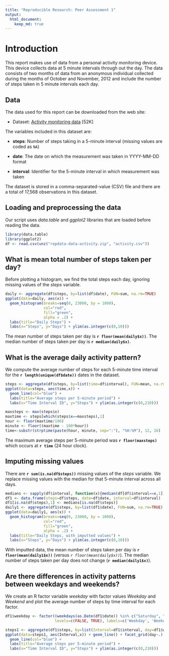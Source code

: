 ```yaml
---
title: "Reproducible Research: Peer Assessment 1"
output: 
  html_document:
    keep_md: true
---
```


# Introduction
This report makes use of data from a personal activity monitoring
device. This device collects data at 5 minute intervals through out the
day. The data consists of two months of data from an anonymous
individual collected during the months of October and November, 2012
and include the number of steps taken in 5 minute intervals each day.

## Data

The data used for this report can be downloaded from the web
site:

* Dataset: [Activity monitoring data](https://d396qusza40orc.cloudfront.net/repdata%2Fdata%2Factivity.zip) [52K]

The variables included in this dataset are:

* **steps**: Number of steps taking in a 5-minute interval (missing
    values are coded as `NA`)

* **date**: The date on which the measurement was taken in YYYY-MM-DD
    format

* **interval**: Identifier for the 5-minute interval in which
    measurement was taken

The dataset is stored in a comma-separated-value (CSV) file and there
are a total of 17,568 observations in this
dataset.

## Loading and preprocessing the data
Our script uses *data.table* and *ggplot2* libraries that are loaded before
reading the data.

```r
library(data.table)
library(ggplot2)
df <- read.csv(unz("repdata-data-activity.zip", "activity.csv"))
```

## What is mean total number of steps taken per day?
Before plotting a histogram, we find the total steps each day, ignoring missing values of the *steps* variable.
```r
daily <- aggregate(df$steps, by=list(df$date), FUN=sum, na.rm=TRUE)
ggplot(data=daily, aes(x)) + 
  geom_histogram(breaks=seq(0, 23000, by = 1000), 
                 col="red", 
                 fill="green", 
                 alpha = .2) + 
  labs(title="Daily Steps") +
  labs(x="Steps", y="Days") + ylim(as.integer(c(0,10)))

```

The mean number of steps taken per day is **`r floor(mean(daily$x))`**.
The median number of steps taken per day is **`r median(daily$x)`**.

## What is the average daily activity pattern?
We compute the average number of steps for each 5-minute time interval for
the **`r length(unique(df$date))`** dates in the dataset.

```r
steps <- aggregate(df$steps, by=list(time=df$interval), FUN=mean, na.rm=TRUE)
ggplot(data=steps, aes(time,x)) + 
  geom_line(col="blue") + 
  labs(title="Average steps per 5-minute period") +
  labs(x="Time Interval ID", y="Steps") + ylim(as.integer(c(0,210)))

maxsteps <- max(steps$x)
maxtime <- steps[which(steps$x==maxsteps),1]
hour <- floor(maxtime/100)
minute <- floor((maxtime - 100*hour))
time<-substr(strptime(paste(hour, minute, sep=":"), "%H:%M"), 12, 16)
```

The maximum average steps per 5-minute period was **`r floor(maxsteps)`** which occurs
at **`r time`** (24 hour clock).

## Imputing missing values
There are **`r sum(is.na(df$steps))`** missing values of the *steps* variable.
We replace missing values with the median for that 5-minute interval across all days.

```r
medians <- sapply(df$interval, function(x){median(df[df$interval==x,1], na.rm=TRUE)})
df1 <- data.frame(steps=df$steps, date=df$date, interval=df$interval)
df1[is.na(df$steps),1] <- medians[is.na(df$steps)]
daily1 <- aggregate(df1$steps, by=list(df1$date), FUN=sum, na.rm=TRUE)
ggplot(data=daily1, aes(x)) + 
  geom_histogram(breaks=seq(0, 23000, by = 1000), 
                 col="red",
                 fill="green", 
                 alpha = .2) + 
  labs(title="Daily Steps, with imputted values") +
  labs(x="Steps", y="Days") + ylim(as.integer(c(0,10)))
```

With imputted data, the mean number of steps taken per day is **`r floor(mean(daily1$x))`**
(versus *`r floor(mean(daily$x))`*).
The median number of steps taken per day does not change (**`r median(daily1$x)`**).

## Are there differences in activity patterns between weekdays and weekends?
We create an R factor variable *weekday* with factor values *Weekday* and *Weekend*
and plot the average number of steps by time interval for each factor.

```r
df1$weekday <- factor((weekdays(as.Date(df1$date)) %in% c("Saturday", "Sunday")),
                      levels=c(FALSE, TRUE), labels=c('Weekday', 'Weekend'))

steps1 <- aggregate(df1$steps, by=list(Interval=df1$interval, day=df1$weekday), FUN=mean, na.rm=TRUE)
ggplot(data=steps1, aes(Interval,x)) + geom_line() + facet_grid(day~.) +
  geom_line(col="blue") + 
  labs(title="Average steps per 5-minute period") +
  labs(x="Time Interval ID", y="Steps") + ylim(as.integer(c(0,210)))

```
